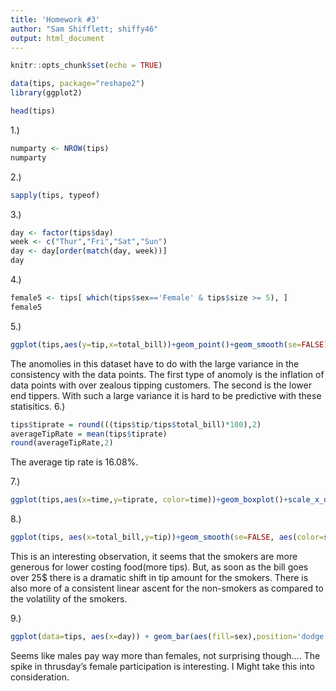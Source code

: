 ```yaml
---
title: 'Homework #3'
author: "Sam Shifflett; shiffy46"
output: html_document
---
```


```r
knitr::opts_chunk$set(echo = TRUE)
```

```r
data(tips, package="reshape2")
library(ggplot2)
```
```r
head(tips)
```

1.)
```r
numparty <- NROW(tips)
numparty
```
2.)
```r
sapply(tips, typeof)
```
3.)
```r
day <- factor(tips$day)
week <- c("Thur","Fri","Sat","Sun")
day <- day[order(match(day, week))]
day
```
4.)
```r
female5 <- tips[ which(tips$sex=='Female' & tips$size >= 5), ]
female5
```
5.) 
```r
ggplot(tips,aes(y=tip,x=total_bill))+geom_point()+geom_smooth(se=FALSE)
```


The anomolies in this dataset have to do with the large variance in the consistency with the data points. The first type of anomoly is the inflation of data points with over zealous tipping customers. The second is the lower end tippers. With such a large variance it is hard to be predictive with these statisitics.
6.)
```r
tips$tiprate = round(((tips$tip/tips$total_bill)*100),2)
averageTipRate = mean(tips$tiprate)
round(averageTipRate,2)
```
The average tip rate is 16.08%.

7.)
```r
ggplot(tips,aes(x=time,y=tiprate, color=time))+geom_boxplot()+scale_x_discrete(limits=c("Lunch","Dinner"))
```
8.)
```r
ggplot(tips, aes(x=total_bill,y=tip))+geom_smooth(se=FALSE, aes(color=sex,linetype = smoker))
```


This is an interesting observation, it seems that the smokers are more generous for lower costing food(more tips). But, as soon as the bill goes over 25$ there is a dramatic shift in tip amount for the smokers. There is also more of a consistent linear ascent for the non-smokers as compared to the volatility of the smokers.

9.)
```r
ggplot(data=tips, aes(x=day)) + geom_bar(aes(fill=sex),position='dodge')
```


Seems like males pay way more than females, not surprising though.... The spike in thrusday's female participation  is interesting. I Might take this into consideration.
